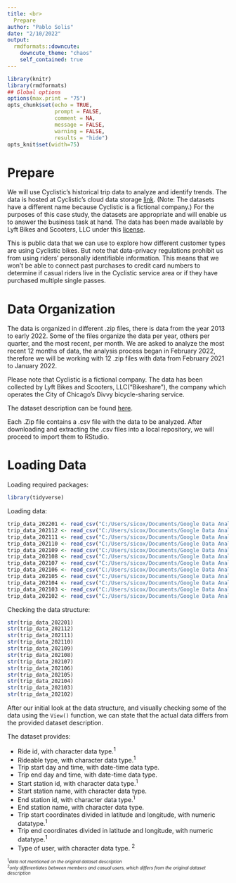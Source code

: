 ```yaml
---
title: <br> 
  Prepare 
author: "Pablo Solis"
date: "2/10/2022"
output:   
  rmdformats::downcute:
    downcute_theme: "chaos"
    self_contained: true
---
```



```r
library(knitr)
library(rmdformats)
## Global options
options(max.print = "75")
opts_chunk$set(echo = TRUE,
               prompt = FALSE,
               comment = NA,
               message = FALSE,
               warning = FALSE, 
               results = "hide")
opts_knit$set(width=75)
```



# Prepare  

We will use Cyclistic’s historical trip data to analyze and identify trends.
The data is hosted at Cyclistic's cloud data storage [link](https://divvy-tripdata.s3.amazonaws.com/index.html). (Note: The datasets have a different name because Cyclistic is a fictional company.) For the purposes of this case study, the datasets are appropriate and will enable us to answer the business task at hand. The data has been made available by Lyft Bikes and Scooters, LLC under this [license](https://ride.divvybikes.com/data-license-agreement).

This is public data that we can use to explore how different customer types are using Cyclistic bikes. But note that data-privacy regulations prohibit us from using riders’ personally identifiable information. This means that we won’t be able to connect past purchases to credit card numbers to determine if casual riders live in the Cyclistic service area or if they have purchased multiple single passes.

# Data Organization

The data is organized in different .zip files, there is data from the year 2013 to early 2022. Some of the files organize the data per year, others per quarter, and the most recent, per month. We are asked to analyze the most recent 12 months of data, the analysis process began in February 2022, therefore we will be working with 12 .zip files with data from February 2021 to January 2022.

Please note that Cyclistic is a fictional company. The data has been collected by Lyft Bikes and Scooters, LLC("Bikeshare"), the company which operates the City of Chicago’s Divvy bicycle-sharing service.

The dataset description can be found [here](https://ride.divvybikes.com/system-data).

Each .Zip file contains a .csv file with the data to be analyzed.
After downloading and extracting the .csv files into a local repository, we will proceed to import them to RStudio.

# Loading Data

Loading required packages:

```r

library(tidyverse)
```

Loading data:

```r

trip_data_202201 <- read_csv("C:/Users/sicox/Documents/Google Data Analytics/Capstone Project/Case 1 Bike sharing/Cyclistic/202201-divvy-tripdata.csv")
trip_data_202112 <- read_csv("C:/Users/sicox/Documents/Google Data Analytics/Capstone Project/Case 1 Bike sharing/Cyclistic/202112-divvy-tripdata.csv")
trip_data_202111 <- read_csv("C:/Users/sicox/Documents/Google Data Analytics/Capstone Project/Case 1 Bike sharing/Cyclistic/202111-divvy-tripdata.csv")
trip_data_202110 <- read_csv("C:/Users/sicox/Documents/Google Data Analytics/Capstone Project/Case 1 Bike sharing/Cyclistic/202110-divvy-tripdata.csv")
trip_data_202109 <- read_csv("C:/Users/sicox/Documents/Google Data Analytics/Capstone Project/Case 1 Bike sharing/Cyclistic/202109-divvy-tripdata.csv")
trip_data_202108 <- read_csv("C:/Users/sicox/Documents/Google Data Analytics/Capstone Project/Case 1 Bike sharing/Cyclistic/202108-divvy-tripdata.csv")
trip_data_202107 <- read_csv("C:/Users/sicox/Documents/Google Data Analytics/Capstone Project/Case 1 Bike sharing/Cyclistic/202107-divvy-tripdata.csv")
trip_data_202106 <- read_csv("C:/Users/sicox/Documents/Google Data Analytics/Capstone Project/Case 1 Bike sharing/Cyclistic/202106-divvy-tripdata.csv")
trip_data_202105 <- read_csv("C:/Users/sicox/Documents/Google Data Analytics/Capstone Project/Case 1 Bike sharing/Cyclistic/202105-divvy-tripdata.csv")
trip_data_202104 <- read_csv("C:/Users/sicox/Documents/Google Data Analytics/Capstone Project/Case 1 Bike sharing/Cyclistic/202104-divvy-tripdata.csv")
trip_data_202103 <- read_csv("C:/Users/sicox/Documents/Google Data Analytics/Capstone Project/Case 1 Bike sharing/Cyclistic/202103-divvy-tripdata.csv")
trip_data_202102 <- read_csv("C:/Users/sicox/Documents/Google Data Analytics/Capstone Project/Case 1 Bike sharing/Cyclistic/202102-divvy-tripdata.csv")


```

Checking the data structure:

```r

str(trip_data_202201)
str(trip_data_202112)
str(trip_data_202111)
str(trip_data_202110)
str(trip_data_202109)
str(trip_data_202108)
str(trip_data_202107)
str(trip_data_202106)
str(trip_data_202105)
str(trip_data_202104)
str(trip_data_202103)
str(trip_data_202102)

```


After our initial look at the data structure, and visually checking some of the data using the `View()` function, we can state that the actual data differs from the provided dataset description.

The dataset provides:

* Ride id, with character data type.^1^
* Rideable type, with character data type.^1^ 
* Trip start day and time, with date-time data type.
* Trip end day and time, with date-time data type.
* Start station id, with character data type.^1^
* Start station name, with character data type.
* End station id, with character data type.^1^
* End station name, with character data type.
* Trip start coordinates divided in latitude and longitude, with numeric datatype.^1^
* Trip end coordinates divided in latitude and longitude, with numeric datatype.^1^
* Type of user, with character data type. ^2^



<font size="1"> ^1^*data not mentioned on the original dataset description*</font><br> 
<font size="1"> ^2^*only differentiates between members and casual users, which differs from the original dataset description*</font> 
